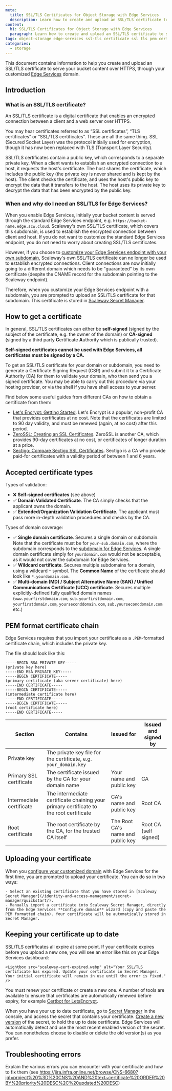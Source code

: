 ```yaml
---
meta:
  title: SSL/TLS Certificates for Object Storage with Edge Services
  description: Learn how to create and upload an SSL/TLS certificate to serve your bucket content over HTTPS through your customized Edge Services domain, and troubleshoot any potential problems.
content:
  h1: SSL/TLS Certificates for Object Storage with Edge Services
  paragraph: Learn how to create and upload an SSL/TLS certificate to serve your bucket content over HTTPS through your customized Edge Services domain, and troubleshoot any potential problems.
tags: object-storage edge-services ssl-tls certificate ssl tls pem certificate-authority root-certificate
categories: 
  - storage
---
```


This document contains information to help you create and upload an SSL/TLS certificate to serve your bucket content over HTTPS, through your customized [Edge Services](/storage/object/how-to/get-started-edge-services) domain.

## Introduction

### What is an SSL/TLS certificate? 

An SSL/TLS certificate is a digital certificate that enables an encrypted connection between a client and a web server over HTTPS. 

You may hear certificates referred to as “SSL certificates”, “TLS certificates” or “SSL/TLS certificates”. These are all the same thing. SSL (Secured Socket Layer) was the protocol initially used for encryption, though it has now been replaced with TLS (Transport Layer Security).

SSL/TLS certificates contain a public key, which corresponds to a separate private key. When a client wants to establish an encrypted connection to a host, it requests the host's certificate. The host shares the certificate, which includes the public key (the private key is never shared and is kept by the host). The client checks the certificate, and uses the host's public key to encrypt the data that it transfers to the host. The host uses its private key to decrypt the data that has been encrypted by the public key. 

### When and why do I need an SSL/TLS for Edge Services?

When you enable Edge Services, initially your bucket content is served through the standard Edge Services endpoint, e.g. `https://bucket-name.edge.scw.cloud`. Scaleway's own SSL/TLS certificate, which covers this subdomain, is used to establish the encrypted connection between client and host. If you do not want to customize the standard Edge Services endpoint, you do not need to worry about creating SSL/TLS certificates.

However, if you choose to [customize your Edge Services endpoint with your own subdomain](/storage/object/how-to/get-started-edge-services/#how-to-configure-a-custom-domain), Scaleway's own SSL/TLS certificate can no longer be used to establish encrypted connections. Client connections are now initially going to a different domain which needs to be "guaranteed" by its own certificate (despite the CNAME record for the subdomain pointing to the Scaleway endpoint). 

Therefore, when you customize your Edge Services endpoint with a subdomain, you are prompted to upload an SSL/TLS certificate for that subdomain. This certificate is stored in [Scaleway Secret Manager](https://www.scaleway.com/en/docs/identity-and-access-management/secret-manager/quickstart/).

## How to get a certificate

In general, SSL/TLS certificates can either be **self-signed** (signed by the subject of the certificate, e.g. the owner of the domain) or **CA-signed** (signed by a third party **C**ertificate **A**uthority which is publically trusted). 

**Self-signed certificates cannot be used with Edge Services, all certificates must be signed by a CA.**

To get an SSL/TLS certificate for your domain or subdomain, you need to generate a Certificate Signing Request (CSR) and submit it to a Certificate Authority (CA) for them to validate your domain, who then send you a signed certificate. You may be able to carry out this procedure via your hosting provider, or via the shell if you have shell access to your server.

Find below some useful guides from different CAs on how to obtain a certificate from them:

- [Let's Encrypt: Getting Started](https://letsencrypt.org/getting-started/). Let's Encrypt is a popular, non-profit CA that provides certificates at no cost. Note that the certificates are limited to 90 day validity, and must be renewed (again, at no cost) after this period.
- [ZeroSSL: Creating an SSL Certificates](https://help.zerossl.com/hc/en-us/articles/360060119373-Creating-an-SSL-Certificate). ZeroSSL is another CA, which provides 90-day certificates at no cost, or certificates of longer duration at a price.
- [Sectigo: Compare Sectigo SSL Certificates](https://www.sectigo.com/ssl-certificates-tls/compare). Sectigo is a CA who provide paid-for certificates with a validity period of between 1 and 6 years.

## Accepted certificate types

Types of validation:

- ❌ **Self-signed certificates** (see above)
- ✅ **Domain Validated Certificate**. The CA simply checks that the applicant owns the domain.
- ✅ **Extended/Organization Validation Certificate**. The applicant must pass more in-depth validation procedures and checks by the CA.

Types of domain coverage:

- ✅ **Single domain certificate**. Secures a single domain or subdomain. Note that the certificate must be for `your-sub.domain.com`, where the subdomain corresponds to the [subdomain for Edge Services](TODO). A single domain certificate simply for `yourdomain.com` would not be acceptable, as it would not cover the subdomain for Edge Services.
- ✅ **Wildcard certificate**. Secures multiple subdomains for a domain, using a wildcard `*` symbol. The **Common Name** of the certificate should look like `*.yourdomain.com`.
- ✅ **Multi-domain (MD) / Subject Alternative Name (SAN) / Unified Communications Certificate (UCC) certificate**.  Secures multiple explicitly-defined fully qualified domain names (`www.yourfirstdomain.com`, `sub.yourfirstdomain.com`, `yourfirstdomain.com`, `yourseconddomain.com`, `sub.yourseconddomain.com` etc.)

## PEM format certificate chain

Edge Services requires that you import your certificate as a `.PEM`-formatted certificate chain, which includes the private key.

The file should look like this:

```
-----BEGIN RSA PRIVATE KEY-----
(private key here)
-----END RSA PRIVATE KEY-----
-----BEGIN CERTIFICATE-----
(primary certificate (aka server certificate) here)
-----END CERTIFICATE-----
-----BEGIN CERTIFICATE-----
(intermediate certificate here)
-----END CERTIFICATE-----
-----BEGIN CERTIFICATE-----
(root certificate here)
-----END CERTIFICATE-----
```

| Section                  | Contains                                                         | Issued for   | Issued and signed by |
|--------------------------|------------------------------------------------------------------|--------------|----------------------|
| Private key              | The private key file for the certificate, e.g. `your_domain.key` |              |                      |
| Primary SSL certificate  | The certificate issued by the CA for your domain name            | Your name and public key  | CA      |
| Intermediate certificate | The intermediate certificate chaining your primary certificate to the root certificate | CA's name and public key | Root CA |
| Root certificate         | The root certificate by the CA, for the trusted CA itself        | The Root CA's name and public key | Root CA (self signed) |

## Uploading your certificate

When you [configure your customized domain](/storage/object/how-to/get-started-edge-services/#how-to-configure-a-custom-domain) with Edge Services for the first time, you are prompted to upload your certificate. You can do so in two ways:

    - Select an existing certificate that you have stored in [Scaleway Secret Manager](/identity-and-access-management/secret-manager/quickstart/).
    - Manually import a certificate into Scaleway Secret Manager, directly from the Edge Services **Configure domain** wizard (copy and paste the PEM formatted chain). Your certificate will be automatically stored in Secret Manager.

## Keeping your certificate up to date

SSL/TLS certificates all expire at some point. If your certificate expires before you upload a new one, you will see an error like this on your Edge Services dashboard:

    <Lightbox src="scaleway-cert-expired.webp" alt="Your SSL/TLS certificate has expired. Update your certificate in Secret Manager. Your initial certificate will remain in use until the error is fixed." />

You must renew your certificate or create a new one. A number of tools are available to ensure that certificates are automatically renewed before expiry, for example [Certbot for LetsEncrypt](https://eff-certbot.readthedocs.io/en/stable/using.html#renewing-certificates).

When you have your up to date certificate, go to [Secret Manager](https://console.scaleway.com/secret-manager/secrets) in the console,  and access the secret that contains your certificate. [Create a new version](/identity-and-access-management/secret-manager/how-to/create-version/) of the secret, to hold the up to date certificate. Edge Services will automatically detect and use the most recent enabled version of the secret. You can nonetheless choose to disable or delete the old version(s) as you prefer.

 ## Troubleshooting errors

Explain the various errors you can encounter with your certificate and how to fix them (see https://jira.infra.online.net/browse/CNS-6680?jql=project%20%3D%20CNS%20AND%20text~certificate%20ORDER%20BY%20priority%20DESC%2C%20updated%20DESC)






